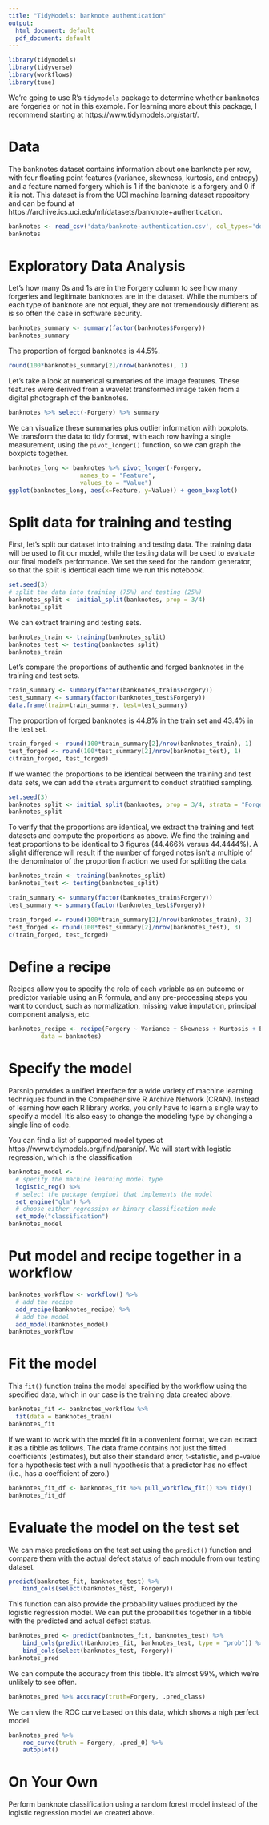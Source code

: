 ```yaml
---
title: "TidyModels: banknote authentication"
output:
  html_document: default
  pdf_document: default
---
```


```r
library(tidymodels)
library(tidyverse)
library(workflows)
library(tune)
```

We're going to use R's `tidymodels` package to determine whether banknotes are forgeries or not in this example. For learning more about this package, I recommend starting at https://www.tidymodels.org/start/.

# Data

The banknotes dataset contains information about one banknote per row, with four floating point features (variance, skewness, kurtosis, and entropy) and a feature named forgery which is 1 if the banknote is a forgery and 0 if it is not. This dataset is from the UCI machine learning dataset repository and can be found at https://archive.ics.uci.edu/ml/datasets/banknote+authentication.

```r
banknotes <- read_csv('data/banknote-authentication.csv', col_types='ddddf')
banknotes
```

# Exploratory Data Analysis

Let's how many 0s and 1s are in the Forgery column to see how many forgeries and legitimate banknotes are in the dataset. While the numbers of each type of banknote are not equal, they are not tremendously different as is so often the case in software security.

```r
banknotes_summary <- summary(factor(banknotes$Forgery))
banknotes_summary
```

The proportion of forged banknotes is 44.5%.
```r
round(100*banknotes_summary[2]/nrow(banknotes), 1)
```

Let's take a look at numerical summaries of the image features. These features were derived from a wavelet transformed image taken from a digital photograph of the banknotes.

```r
banknotes %>% select(-Forgery) %>% summary
```

We can visualize these summaries plus outlier information with boxplots. We transform the data to tidy format, with each row having a single measurement, using the `pivot_longer()` function, so we can graph the boxplots together.

```r
banknotes_long <- banknotes %>% pivot_longer(-Forgery,
                    names_to = "Feature",
                    values_to = "Value")
ggplot(banknotes_long, aes(x=Feature, y=Value)) + geom_boxplot()
```

# Split data for training and testing

First, let's split our dataset into training and testing data. The training data will be used to fit our model, while the testing data will be used to evaluate our final model's performance. We set the seed for the random generator, so that the split is identical each time we run this notebook. 

```r
set.seed(3)
# split the data into training (75%) and testing (25%)
banknotes_split <- initial_split(banknotes, prop = 3/4)
banknotes_split
```

We can extract training and testing sets.
```r
banknotes_train <- training(banknotes_split)
banknotes_test <- testing(banknotes_split)
banknotes_train
```

Let's compare the proportions of authentic and forged banknotes in the training and test sets.
```r
train_summary <- summary(factor(banknotes_train$Forgery))
test_summary <- summary(factor(banknotes_test$Forgery))
data.frame(train=train_summary, test=test_summary)
```

The proportion of forged banknotes is 44.8% in the train set and 43.4% in the test set.
```r
train_forged <- round(100*train_summary[2]/nrow(banknotes_train), 1)
test_forged <- round(100*test_summary[2]/nrow(banknotes_test), 1)
c(train_forged, test_forged)
```

If we wanted the proportions to be identical between the training and test data sets, we can add the `strata` argument to conduct stratified sampling. 

```r
set.seed(3)
banknotes_split <- initial_split(banknotes, prop = 3/4, strata = "Forgery")
banknotes_split
```

To verify that the proportions are identical, we extract the training and test datasets and compute the proportions as above. We find the training and test proportions to be identical to 3 figures (44.466% versus 44.4444%). A slight difference will result if the number of forged notes isn't a multiple of the denominator of the proportion fraction we used for splitting the data.

```r
banknotes_train <- training(banknotes_split)
banknotes_test <- testing(banknotes_split)

train_summary <- summary(factor(banknotes_train$Forgery))
test_summary <- summary(factor(banknotes_test$Forgery))

train_forged <- round(100*train_summary[2]/nrow(banknotes_train), 3)
test_forged <- round(100*test_summary[2]/nrow(banknotes_test), 3)
c(train_forged, test_forged)
```

# Define a recipe

Recipes allow you to specify the role of each variable as an outcome or predictor variable using an R formula, and any pre-processing steps you want to conduct, such as normalization, missing value imputation, principal component analysis, etc.

```r
banknotes_recipe <- recipe(Forgery ~ Variance + Skewness + Kurtosis + Entropy,
         data = banknotes)
```

# Specify the model

Parsnip provides a unified interface for a wide variety of machine learning techniques found in the Comprehensive R Archive Network (CRAN). Instead of learning how each R library works, you only have to learn a single way to specify a model. It's also easy to change the modeling type by changing a single line of code.

You can find a list of supported model types at https://www.tidymodels.org/find/parsnip/. We will start with logistic regression, which is the classification

```r
banknotes_model <- 
  # specify the machine learning model type
  logistic_reg() %>%
  # select the package (engine) that implements the model
  set_engine("glm") %>%
  # choose either regression or binary classification mode
  set_mode("classification") 
banknotes_model
```

# Put model and recipe together in a workflow

```r
banknotes_workflow <- workflow() %>%
  # add the recipe
  add_recipe(banknotes_recipe) %>%
  # add the model
  add_model(banknotes_model)
banknotes_workflow
```

# Fit the model

This `fit()` function trains the model specified by the workflow using the specified data, which in our case is the training data created above.

```r
banknotes_fit <- banknotes_workflow %>%
  fit(data = banknotes_train)
banknotes_fit
```

If we want to work with the model fit in a convenient format, we can extract it as a tibble as follows. The data frame contains not just the fitted coefficients (estimates), but also their standard error, t-statistic, and p-value for a hypothesis test with a null hypothesis that a predictor has no effect (i.e., has a coefficient of zero.)

```r
banknotes_fit_df <- banknotes_fit %>% pull_workflow_fit() %>% tidy()
banknotes_fit_df
```

# Evaluate the model on the test set

We can make predictions on the test set using the `predict()` function and compare them with the actual defect status of each module from our testing dataset.
```r
predict(banknotes_fit, banknotes_test) %>% 
    bind_cols(select(banknotes_test, Forgery))
```

This function can also provide the probability values produced by the logistic regression model. We can put the probabilities together in a tibble with the predicted and actual defect status.
```r
banknotes_pred <- predict(banknotes_fit, banknotes_test) %>%
    bind_cols(predict(banknotes_fit, banknotes_test, type = "prob")) %>%
    bind_cols(select(banknotes_test, Forgery))
banknotes_pred
```

We can compute the accuracy from this tibble. It's almost 99%, which we're unlikely to see often.
```r
banknotes_pred %>% accuracy(truth=Forgery, .pred_class)
```

We can view the ROC curve based on this data, which shows a nigh perfect model.
```r
banknotes_pred %>%
    roc_curve(truth = Forgery, .pred_0) %>%
    autoplot()
```

# On Your Own

Perform banknote classification using a random forest model instead of the logistic regression model we created above.
